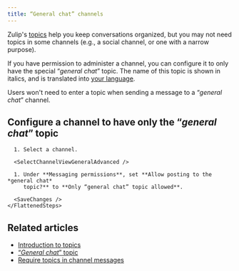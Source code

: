 ```yaml
---
title: “General chat” channels
---
```





Zulip's [topics](/help/introduction-to-topics) help you keep conversations
organized, but you may not need topics in some channels (e.g., a social channel,
or one with a narrow purpose).

If you have permission to administer a channel, you can configure it to only
have the special “*general chat*” topic. The name of this topic is shown in
italics, and is translated into [your language](/help/change-your-language).

Users won't need to enter a topic when sending a message to a “*general chat*”
channel.

## Configure a channel to have only the “*general chat*” topic

<Tabs>
  <TabItem label="Desktop/Web">
    <FlattenedSteps>
      <NavigationSteps target="relative/channel/all" />

      1. Select a channel.

      <SelectChannelViewGeneralAdvanced />

      1. Under **Messaging permissions**, set **Allow posting to the *general chat*
         topic?** to **Only “general chat” topic allowed**.

      <SaveChanges />
    </FlattenedSteps>
  </TabItem>
</Tabs>

## Related articles

* [Introduction to topics](/help/introduction-to-topics)
* [“*General chat*” topic](/help/general-chat-topic)
* [Require topics in channel messages](/help/require-topics)
